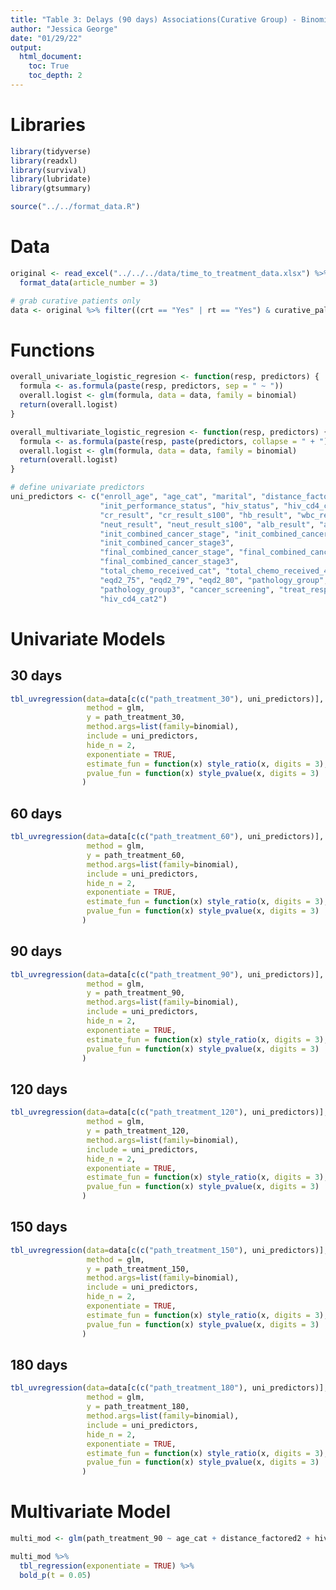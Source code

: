 ```yaml
---
title: "Table 3: Delays (90 days) Associations(Curative Group) - Binomial Logistic Regression"
author: "Jessica George"
date: "01/29/22"
output:
  html_document:
    toc: True
    toc_depth: 2
---
```


# Libraries
```r
library(tidyverse)
library(readxl)
library(survival)
library(lubridate)
library(gtsummary)

source("../../format_data.R")
```


# Data
```r
original <- read_excel("../../../data/time_to_treatment_data.xlsx") %>% 
  format_data(article_number = 3)

# grab curative patients only
data <- original %>% filter((crt == "Yes" | rt == "Yes") & curative_palliative_status == "Curative")
```


# Functions
```r
overall_univariate_logistic_regresion <- function(resp, predictors) {
  formula <- as.formula(paste(resp, predictors, sep = " ~ "))
  overall.logist <- glm(formula, data = data, family = binomial)
  return(overall.logist)
}

overall_multivariate_logistic_regresion <- function(resp, predictors) {
  formula <- as.formula(paste(resp, paste(predictors, collapse = " + "), sep = " ~ "))
  overall.logist <- glm(formula, data = data, family = binomial)
  return(overall.logist)
}

# define univariate predictors
uni_predictors <- c("enroll_age", "age_cat", "marital", "distance_factored2", 
                    "init_performance_status", "hiv_status", "hiv_cd4_cat", "hiv_cd4_cat2", 
                    "cr_result", "cr_result_s100", "hb_result", "wbc_result", "wbc_result_s100", 
                    "neut_result", "neut_result_s100", "alb_result", "alb_result_s100", 
                    "init_combined_cancer_stage", "init_combined_cancer_stage2", 
                    "init_combined_cancer_stage3", 
                    "final_combined_cancer_stage", "final_combined_cancer_stage2", 
                    "final_combined_cancer_stage3",
                    "total_chemo_received_cat", "total_chemo_received_4", "chemo", "eqd2", 
                    "eqd2_75", "eqd2_79", "eqd2_80", "pathology_group", "pathology_group2", 
                    "pathology_group3", "cancer_screening", "treat_response", "hiv_cd4_cat", 
                    "hiv_cd4_cat2")
```


# Univariate Models
## 30 days
```r
tbl_uvregression(data=data[c(c("path_treatment_30"), uni_predictors)],
                 method = glm, 
                 y = path_treatment_30,
                 method.args=list(family=binomial),
                 include = uni_predictors,
                 hide_n = 2,
                 exponentiate = TRUE,
                 estimate_fun = function(x) style_ratio(x, digits = 3),
                 pvalue_fun = function(x) style_pvalue(x, digits = 3)
                )
```


## 60 days
```r
tbl_uvregression(data=data[c(c("path_treatment_60"), uni_predictors)],
                 method = glm, 
                 y = path_treatment_60,
                 method.args=list(family=binomial),
                 include = uni_predictors,
                 hide_n = 2,
                 exponentiate = TRUE,
                 estimate_fun = function(x) style_ratio(x, digits = 3),
                 pvalue_fun = function(x) style_pvalue(x, digits = 3)
                )
```


## 90 days
```r
tbl_uvregression(data=data[c(c("path_treatment_90"), uni_predictors)],
                 method = glm, 
                 y = path_treatment_90,
                 method.args=list(family=binomial),
                 include = uni_predictors,
                 hide_n = 2,
                 exponentiate = TRUE,
                 estimate_fun = function(x) style_ratio(x, digits = 3),
                 pvalue_fun = function(x) style_pvalue(x, digits = 3)
                )
```


## 120 days
```r
tbl_uvregression(data=data[c(c("path_treatment_120"), uni_predictors)],
                 method = glm, 
                 y = path_treatment_120,
                 method.args=list(family=binomial),
                 include = uni_predictors,
                 hide_n = 2,
                 exponentiate = TRUE,
                 estimate_fun = function(x) style_ratio(x, digits = 3),
                 pvalue_fun = function(x) style_pvalue(x, digits = 3)
                )
```


## 150 days
```r
tbl_uvregression(data=data[c(c("path_treatment_150"), uni_predictors)],
                 method = glm, 
                 y = path_treatment_150,
                 method.args=list(family=binomial),
                 include = uni_predictors,
                 hide_n = 2,
                 exponentiate = TRUE,
                 estimate_fun = function(x) style_ratio(x, digits = 3),
                 pvalue_fun = function(x) style_pvalue(x, digits = 3)
                )
```


## 180 days
```r
tbl_uvregression(data=data[c(c("path_treatment_180"), uni_predictors)],
                 method = glm, 
                 y = path_treatment_180,
                 method.args=list(family=binomial),
                 include = uni_predictors,
                 hide_n = 2,
                 exponentiate = TRUE,
                 estimate_fun = function(x) style_ratio(x, digits = 3),
                 pvalue_fun = function(x) style_pvalue(x, digits = 3)
                )
```


# Multivariate Model
```r
multi_mod <- glm(path_treatment_90 ~ age_cat + distance_factored2 + hiv_status + final_combined_cancer_stage + pathology_group2, data=data, family=binomial())

multi_mod %>%
  tbl_regression(exponentiate = TRUE) %>%
  bold_p(t = 0.05)
```